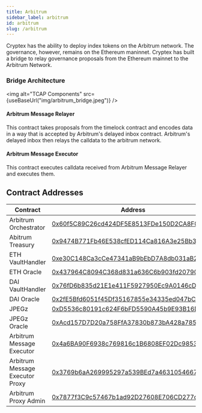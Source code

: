 ```yaml
---
title: Arbitrum
sidebar_label: arbitrum
id: arbitrum
slug: /arbitrum
---
```



Cryptex has the ability to deploy index tokens on the Arbitrum network.
The governance, however, remains on the Ethereum maninnet. 
Cryptex has built a bridge to relay governance proposals from the Ethereum mainnet to the Arbitrum Network.

### Bridge Architecture

<img alt="TCAP Components" src={useBaseUrl("img/arbitrum_bridge.jpeg")} />

#### Arbitrum Message Relayer

This contract takes proposals from the timelock contract and 
encodes data in a way that is accepted by Arbitrum's delayed inbox contract.
Arbitrum's delayed inbox then relays the calldata to the arbitrum network. 

#### Arbitrum Message Executor
This contract executes calldata received from Arbitrum Message Relayer and executes them.

## Contract Addresses


| Contract          | Address                                                                                                                               |
| ----------------- | ------------------------------------------------------------------------------------------------------------------------------------- |
| Arbitrum Orchestrator  | [0x60f5C89C26cd424DF5E8513FDe150D2CA8F0eB9f](https://arbiscan.io/address/0x60f5C89C26cd424DF5E8513FDe150D2CA8F0eB9f#code) |
| Abitrum Treasury  | [0x9474B771Fb46E538cfED114Ca816A3e25Bb346CF](https://arbiscan.io/address/0x9474B771Fb46E538cfED114Ca816A3e25Bb346CF#code) |
| ETH VaultHandler  | [0xe30C148Ca3cCe47341aB9bEbD7A8db031aB207D0](https://arbiscan.io/address/0xe30C148Ca3cCe47341aB9bEbD7A8db031aB207D0#code) |
| ETH Oracle  | [0x437964C8094C368d831a636C6b903fd207901756](https://arbiscan.io/address/0x437964C8094C368d831a636C6b903fd207901756#code) |
| DAI VaultHandler  | [0x76fD6b835d21E1e411F5927950Ec9A0146cDB54B](https://arbiscan.io/address/0x76fD6b835d21E1e411F5927950Ec9A0146cDB54B#code) |
| DAI Oracle  | [0x2fE5Bfd6051f45Df35167855e34335ed047bC8cC](https://arbiscan.io/address/0x2fE5Bfd6051f45Df35167855e34335ed047bC8cC#code) |
| JPEGz  | [0xD5536c80191c624F6bFD5590A45b9E93B16DEA97](https://arbiscan.io/address/0xD5536c80191c624F6bFD5590A45b9E93B16DEA97#code) |
| JPEGz Oracle  | [0xAcd157D7D20a758FfA37830b873bA428a785D66d](https://arbiscan.io/address/0xAcd157D7D20a758FfA37830b873bA428a785D66d#code) |
| Arbitrum Message Executor  | [0x4a6BA90F6938c769816c1B6808EF02Dc98531983](https://arbiscan.io/address/0x4a6BA90F6938c769816c1B6808EF02Dc98531983#code) |
| Arbitrum Message Executor Proxy  | [0x3769b6aA269995297a539BEd7a463105466733A5](https://arbiscan.io/address/0x3769b6aA269995297a539BEd7a463105466733A5#code) |
| Arbitrum Proxy Admin  | [0x7877f3C9c57467b1ad92D27608E706CD277c7817](https://arbiscan.io/address/0x7877f3C9c57467b1ad92D27608E706CD277c7817#code) |
